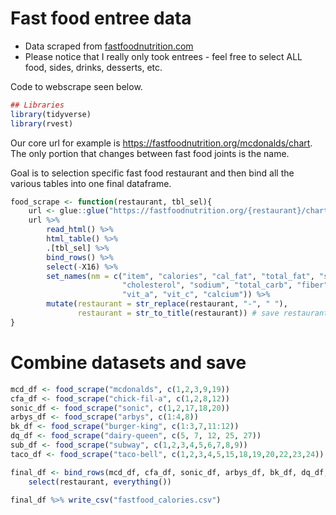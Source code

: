 # Fast food entree data

* Data scraped from [fastfoodnutrition.com](https://fastfoodnutrition.org/mcdonalds/chart) 
* Please notice that I really only took entrees - feel free to select ALL food, sides, drinks, desserts, etc.

Code to webscrape seen below.
```r
## Libraries
library(tidyverse)
library(rvest)
```


Our core url for example is  [https://fastfoodnutrition.org/mcdonalds/chart](https://fastfoodnutrition.org/mcdonalds/chart). The only portion that changes between fast food joints is the name.

Goal is to selection specific fast food restaurant and then bind all the various tables into one final dataframe.


```r
food_scrape <- function(restaurant, tbl_sel){
    url <- glue::glue("https://fastfoodnutrition.org/{restaurant}/chart")
    url %>% 
        read_html() %>% 
        html_table() %>% 
        .[tbl_sel] %>% 
        bind_rows() %>% 
        select(-X16) %>%
        set_names(nm = c("item", "calories", "cal_fat", "total_fat", "sat_fat", "trans_fat",
                         "cholesterol", "sodium", "total_carb", "fiber", "sugar", "protein",
                         "vit_a", "vit_c", "calcium")) %>% 
        mutate(restaurant = str_replace(restaurant, "-", " "),
               restaurant = str_to_title(restaurant)) # save restaurant name
} 
```

# Combine datasets and save

```r
mcd_df <- food_scrape("mcdonalds", c(1,2,3,9,19))
cfa_df <- food_scrape("chick-fil-a", c(1,2,8,12))
sonic_df <- food_scrape("sonic", c(1,2,17,18,20))
arbys_df <- food_scrape("arbys", c(1:4,8))
bk_df <- food_scrape("burger-king", c(1:3,7,11:12))
dq_df <- food_scrape("dairy-queen", c(5, 7, 12, 25, 27))
sub_df <- food_scrape("subway", c(1,2,3,4,5,6,7,8,9))
taco_df <- food_scrape("taco-bell", c(1,2,3,4,5,15,18,19,20,22,23,24))

final_df <- bind_rows(mcd_df, cfa_df, sonic_df, arbys_df, bk_df, dq_df, sub_df, taco_df) %>% 
    select(restaurant, everything())

final_df %>% write_csv("fastfood_calories.csv")
```
